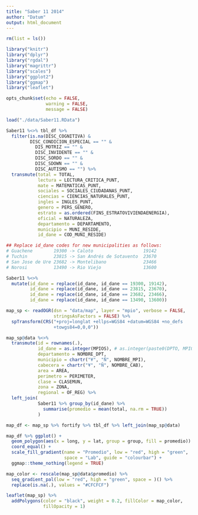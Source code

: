 ```yaml
---
title: "Saber 11 2014"
author: "Datum"
output: html_document
---
```


```r
rm(list = ls())

library("knitr")
library("dplyr")
library("rgdal")
library("magrittr")
library("scales")
library("ggplot2")
library("ggmap")
library("leaflet")

opts_chunk$set(echo = FALSE,
               warning = FALSE,
               message = FALSE)
```

```r
load("./data/Saber11.RData")
```

```r
Saber11 %<>% tbl_df %>%
  filter(is.na(DISC_COGNITIVA) &        
         DISC_CONDICION_ESPECIAL == "" & 
	       DIS_MOTRIZ == "" & 
	       DISC_INVIDENTE == "" & 
	       DISC_SORDO == "" & 
	       DISC_SDOWN == "" & 
	       DISC_AUTISMO == "") %>%
  transmute(total = TOTAL,
            lectura = LECTURA_CRITICA_PUNT,
            mate = MATEMATICAS_PUNT,
            sociales = SOCIALES_CIUDADANAS_PUNT,
            ciencias = CIENCIAS_NATURALES_PUNT,
            ingles = INGLES_PUNT,
            genero = PERS_GENERO,
            estrato = as.ordered(FINS_ESTRATOVIVIENDAENERGIA),
            oficial = NATURALEZA,
            departamento = DEPARTAMENTO,
            municipio = MUNI_RESIDE,
            id_dane = COD_MUNI_RESIDE)

## Replace id_dane codes for new municipalities as follows:
# Guachene        19300 -> Caloto                   19142
# Tuchin          23815 -> San Andrés de Sotavento  23670
# San Jose de Ure 23682 -> Montelibano              23466
# Norosi          13490 -> Rio Viejo                13600

Saber11 %<>%
  mutate(id_dane = replace(id_dane, id_dane == 19300, 19142),
         id_dane = replace(id_dane, id_dane == 23815, 23670),
         id_dane = replace(id_dane, id_dane == 23682, 23466),
         id_dane = replace(id_dane, id_dane == 13490, 13600))
```

```r
map_sp <- readOGR(dsn = "data/map", layer = "mpio", verbose = FALSE, 
                  stringsAsFactors = FALSE) %>%
  spTransform(CRS("+proj=longlat +ellps=WGS84 +datum=WGS84 +no_defs
                  +towgs84=0,0,0"))

map_sp@data %<>%
  transmute(id = rownames(.),
            id_dane = as.integer(MPIOS), # as.integer(paste0(DPTO, MPIO)),
            departamento = NOMBRE_DPT,
            municipio = chartr("¥", "Ñ", NOMBRE_MPI),
            cabecera = chartr("¥", "Ñ", NOMBRE_CAB),
            area = AREA,
            perimetro = PERIMETER,
            clase = CLASEMUN,
            zona = ZONA,
            regional = OF_REG) %>%
  left_join(
            Saber11 %>% group_by(id_dane) %>%
              summarise(promedio = mean(total, na.rm = TRUE))
            )

map_df <- map_sp %>% fortify %>% tbl_df %>% left_join(map_sp@data)
```

```r
map_df %>% ggplot() +
  geom_polygon(aes(x = long, y = lat, group = group, fill = promedio)) +
  coord_equal() + 
  scale_fill_gradient(name = "Promedio", low = "red", high = "green",
                      space = "Lab", guide = "colourbar") +
  ggmap::theme_nothing(legend = TRUE)
```

```r
map_color <- rescale(map_sp@data$promedio) %>%
  seq_gradient_pal(low = "red", high = "green", space = )() %>%
  replace(is.na(.), values = "#CFCFCF")

leaflet(map_sp) %>%
  addPolygons(color = "black", weight = 0.2, fillColor = map_color, 
              fillOpacity = 1)
```